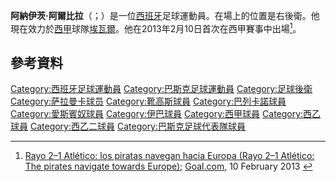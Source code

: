 {{noteTA
|G1=Football
|G2=laliga
|1=zh-hans:阿纳伊茨;zh-hk:阿尼斯;zh-tw:阿納伊茨;
|2=zh-hans:阿尔比拉;zh-hk:阿比拿;zh-tw:阿爾比拉;
}}

'''阿納伊茨·阿爾比拉'''（{{lang-es|Anaitz Arbilla}}；{{bd|1987年|5月15日}}）是一位[[西班牙|西班牙]]足球運動員。在場上的位置是右後衛。他現在效力於[[西班牙足球甲级联赛|西甲]]球隊[[埃瓦爾體育協會|埃瓦爾]]。他在2013年2月10日首次在西甲賽事中出場<ref>[http://www.goal.com/es/match/85445/rayo-vallecano-vs-atl%C3%A9tico/report Rayo 2–1 Atlético: los piratas navegan hacia Europa (Rayo 2–1 Atlético: The pirates navigate towards Europe)]; [[Goal.com|Goal.com]], 10 February 2013 {{es icon}}</ref>。

==參考資料==
{{Reflist}}

{{伊巴體育協會球員名單}}

{{DEFAULTSORT:Arbilla, Anaitz}}
[[Category:西班牙足球運動員|Category:西班牙足球運動員]]
[[Category:巴斯克足球運動員|Category:巴斯克足球運動員]]
[[Category:足球後衛|Category:足球後衛]]
[[Category:萨拉曼卡球员|Category:萨拉曼卡球员]]
[[Category:靴高斯球員|Category:靴高斯球員]]
[[Category:巴列卡諾球員|Category:巴列卡諾球員]]
[[Category:愛斯賓奴球員|Category:愛斯賓奴球員]]
[[Category:伊巴球員|Category:伊巴球員]]
[[Category:西甲球員|Category:西甲球員]]
[[Category:西乙球員|Category:西乙球員]]
[[Category:西乙二球員|Category:西乙二球員]]
[[Category:巴斯克足球代表隊球員|Category:巴斯克足球代表隊球員]]